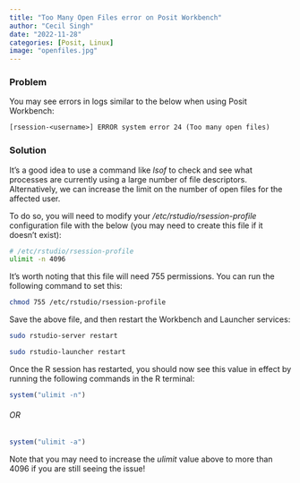 ```yaml
---
title: "Too Many Open Files error on Posit Workbench"
author: "Cecil Singh"
date: "2022-11-28"
categories: [Posit, Linux]
image: "openfiles.jpg"
---
```


### Problem

You may see errors in logs similar to the below when using Posit Workbench:
```default
[rsession-<username>] ERROR system error 24 (Too many open files)
```


### Solution

It's a good idea to use a command like *lsof* to check and see what processes are currently using a large number of file descriptors. Alternatively, we can increase the limit on the number of open files for the affected user.

To do so, you will need to modify your */etc/rstudio/rsession-profile* configuration file with the below (you may need to create this file if it doesn't exist):

```bash
# /etc/rstudio/rsession-profile
ulimit -n 4096
```

It's worth noting that this file will need 755 permissions. You can run the following command to set this:

```bash
chmod 755 /etc/rstudio/rsession-profile
```

Save the above file, and then restart the Workbench and Launcher services:

```bash
sudo rstudio-server restart
```
```bash
sudo rstudio-launcher restart
```

Once the R session has restarted, you should now see this value in effect by running the following commands in the R terminal:


```R
system("ulimit -n")
```
###### OR
```R
system("ulimit -a")
```

Note that you may need to increase the *ulimit* value above to more than 4096 if you are still seeing the issue!
